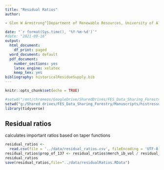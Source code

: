 ---
title: "Residual Ratios"
author:

- Glen W Armstrong^[Department of Renewable Resources, University of Alberta]

date: "`r format(Sys.time(), '%Y-%m-%d')`"
#date: "2021-09-16"
output:
  html_document:
    df_print: paged
  word_document: default
  pdf_document:
    number_sections: yes
    latex_engine: xelatex
    keep_tex: yes
bibliography: historicalResidueSupply.bib
---

```{r setup, include=FALSE, echo = FALSE, message=FALSE}
knitr::opts_chunk$set(echo = TRUE)
```

```{r libraries, echo=FALSE, message=FALSE}
#setwd("/mnt/chromeos/GoogleDrive/SharedDrives/FES_Data_Sharing_Forestry/Manuscripts/histressupp/analysis")
setwd("g:/Shared drives/FES_Data_Sharing_Forestry/Manuscripts/histressupp/analysis")
library(tidyverse)
```

## Residual ratios

calculates important ratios based on taper functions

```{r parameters}



residual_ratios <-
  read.csv(file = '../data/residual_ratios.csv', fileEncoding = 'UTF-8-BOM')
residual_ratios$prop_of_137 <- residual_ratios$merch_ib_vol / residual_ratios$merch_ib_vol137
residual_ratios
save(residual_ratios,file="../data/residualRatios.RData")

```